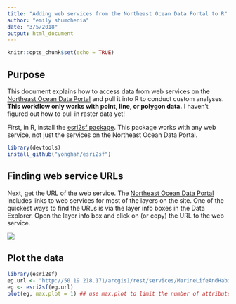 ```yaml
---
title: "Adding web services from the Northeast Ocean Data Portal to R"
author: "emily shumchenia"
date: "3/5/2018"
output: html_document
---
```


```r
knitr::opts_chunk$set(echo = TRUE)
```


## Purpose

This document explains how to access data from web services on the [Northeast Ocean Data Portal](www.northeastoceandata.org) and pull it into R to conduct custom analyses. **This workflow only works with point, line, or polygon data.** I haven't figured out how to pull in raster data yet!  

First, in R, install the [esri2sf package](https://github.com/yonghah/esri2sf). This package works with any web service, not just the services on the Northeast Ocean Data Portal.

```r

library(devtools)
install_github("yonghah/esri2sf")

```
## Finding web service URLs

Next, get the URL of the web service. The [Northeast Ocean Data Portal](www.northeastoceandata.org) includes links to web services for most of the layers on the site. One of the quickest ways to find the URLs is via the layer info boxes in the Data Explorer. 
Open the layer info box and click on (or copy) the URL to the web service.   

![](de_screenshot.png)  
 

## Plot the data

```r

library(esri2sf)
eg.url <- "http://50.19.218.171/arcgis1/rest/services/MarineLifeAndHabitat/MapServer/30" ## the URL for the regional eelgrass layer
eg <- esri2sf(eg.url)
plot(eg, max.plot = 1) ## use max.plot to limit the number of attributes plotted

```

